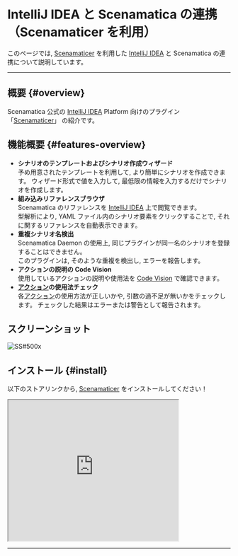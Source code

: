 # IntelliJ IDEA と Scenamatica の連携（Scenamaticer を利用）

このページでは,  [Scenamaticer] を利用した [IntelliJ IDEA] と Scenamatica の連携について説明しています。

---

## 概要 {#overview}

Scenamatica 公式の [IntelliJ IDEA] Platform 向けのプラグイン 「[Scenamaticer]」 の紹介です。

## 機能概要 {#features-overview}

+ **シナリオのテンプレートおよびシナリオ作成ウィザード**  
  予め用意されたテンプレートを利用して, より簡単にシナリオを作成できます。
  ウィザード形式で値を入力して, 最低限の情報を入力するだけでシナリオを作成します。
+ **組み込みリファレンスブラウザ**  
  Scenamatica のリファレンスを [IntelliJ IDEA] 上で閲覧できます。  
  型解析により, YAML ファイル内のシナリオ要素をクリックすることで, それに関するリファレンスを自動表示できます。
+ **重複シナリオ名検出**  
  Scenamatica Daemon の使用上, 同じプラグインが同一名のシナリオを登録することはできません。  
  このプラグインは, そのような重複を検出し, エラーを報告します。
+ **アクションの説明の Code Vision**  
  使用しているアクションの説明や使用法を [Code Vision](https://www.jetbrains.com/help/idea/navigating-through-the-source-code.html#go_to_implementation)
  で確認できます。
+ **[アクション](/references/actions/)の使用法チェック**  
  各[アクション](/references/actions/)の使用方法が正しいかや, 引数の過不足が無いかをチェックします。
  チェックした結果はエラーまたは警告として報告されます。

## スクリーンショット

![SS#500x](images/scenamaticer/screenshot.png)

## インストール {#install}

以下のストアリンクから, [Scenamaticer] をインストールしてください！

<iframe width="384px" height="319px" src="https://plugins.jetbrains.com/embeddable/card/23760"></iframe>

---

[Scenamaticer]: https://plugins.jetbrains.com/plugin/23760-scenamaticer
[IntelliJ IDEA]: https://www.jetbrains.com/idea/
